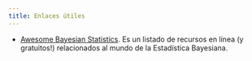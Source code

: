 ```yaml
---
title: Enlaces útiles
---
```


* [Awesome Bayesian Statistics](https://github.com/aayushmalik/awesome-bayesian-statistics).
Es un listado de recursos en línea (y gratuitos!) relacionados al mundo de la Estadística Bayesiana.